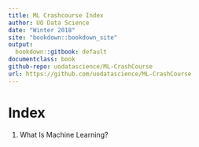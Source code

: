 ```yaml
---
title: ML Crashcourse Index
author: UO Data Science
date: "Winter 2018"
site: "bookdown::bookdown_site"
output:
  bookdown::gitbook: default
documentclass: book
github-repo: uodatascience/ML-CrashCourse
url: https://github.com/uodatascience/ML-CrashCourse
---
```

# Index
1. What Is Machine Learning?